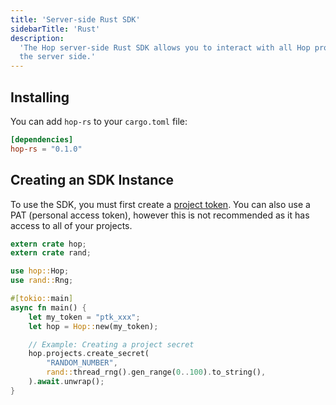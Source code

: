 ```yaml
---
title: 'Server-side Rust SDK'
sidebarTitle: 'Rust'
description:
  'The Hop server-side Rust SDK allows you to interact with all Hop products on
  the server side.'
---
```


## Installing

You can add `hop-rs` to your `cargo.toml` file:

```toml
[dependencies]
hop-rs = "0.1.0"
```

## Creating an SDK Instance

To use the SDK, you must first create a
[project token](/reference/project-tokens). You can also use a PAT (personal
access token), however this is not recommended as it has access to all of your
projects.

```rust
extern crate hop;
extern crate rand;

use hop::Hop;
use rand::Rng;

#[tokio::main]
async fn main() {
    let my_token = "ptk_xxx";
    let hop = Hop::new(my_token);

    // Example: Creating a project secret
    hop.projects.create_secret(
        "RANDOM_NUMBER",
        rand::thread_rng().gen_range(0..100).to_string(),
    ).await.unwrap();
}
```
